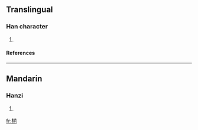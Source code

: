 ==Translingual==
===Han character===
{{Han char|rn=75|rad=木|as=09|sn=13|four=|canj=木廿月弓 (DTBN)}}
# {{defn|Han|sort=木09}}
====References====
{{Han ref|kx=0538.060|dkj=15088|dj=0925.190|hdz=21255.040|uh=693E|ud=26942}}

----
==Mandarin==
===Hanzi===
{{cmn-hanzi|pin=[[zhàn]] ([[zhan4]])|wg=chan<sup>4</sup>}}
# {{defn|Mandarin}}

[[fr:椾]]
